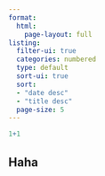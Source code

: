 ```yaml
---
format: 
  html:
    page-layout: full
listing:
  filter-ui: true
  categories: numbered
  type: default
  sort-ui: true
  sort:
  - "date desc"
  - "title desc"
  page-size: 5
---
```


```r
1+1
```

## Haha
